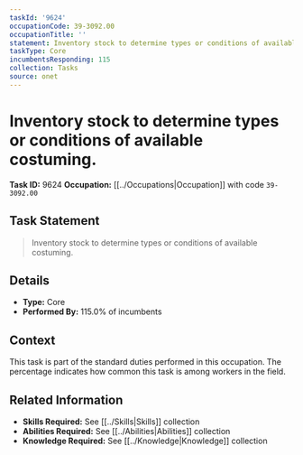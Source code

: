 ```yaml
---
taskId: '9624'
occupationCode: 39-3092.00
occupationTitle: ''
statement: Inventory stock to determine types or conditions of available costuming.
taskType: Core
incumbentsResponding: 115
collection: Tasks
source: onet
---
```

# Inventory stock to determine types or conditions of available costuming.

**Task ID:** 9624
**Occupation:** [[../Occupations|Occupation]] with code `39-3092.00`

## Task Statement

> Inventory stock to determine types or conditions of available costuming.

## Details

- **Type:** Core
- **Performed By:** 115.0% of incumbents

## Context

This task is part of the standard duties performed in this occupation. The percentage indicates how common this task is among workers in the field.

## Related Information

- **Skills Required:** See [[../Skills|Skills]] collection
- **Abilities Required:** See [[../Abilities|Abilities]] collection
- **Knowledge Required:** See [[../Knowledge|Knowledge]] collection
